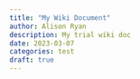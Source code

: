 ```yaml
---
title: "My Wiki Document"
author: Alison Ryan
description: My trial wiki doc
date: 2023-03-07
categories: test
draft: true
---
```

